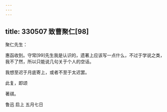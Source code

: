 ```yaml
---
---
---
```

title: 330507 致曹聚仁[98]
---




聚仁先生：

惠函收到。守常[99]先生我是认识的，遗著上应该写一点什么，不过于学说之类，我不了然，所以只能说几句关于个人的空话。

我想至迟于月底寄上，或者不至于太迟罢。

此复，即颂

著祺。

鲁迅 启上 五月七日